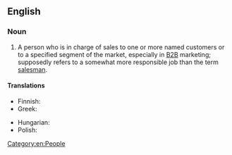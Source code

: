 ==English==

===Noun===
{{en-noun}}

# {{lb|en|business}} A person who is in charge of sales to one or more named customers or to a specified segment of the market, especially in [[B2B]] marketing; supposedly refers to a somewhat more responsible job than the term [[salesman]].

====Translations====
{{trans-top|person in charge of sales}}
* Finnish: {{t|fi|yhteyspäällikkö}}
* Greek: {{t|el|υπεύθυνος διαχείρισης λογαριασμών|m|sc=Grek}}
{{trans-mid}}
* Hungarian: {{t|hu|ügyfélkapcsolati munkatárs}}
* Polish: {{t+|pl|opiekun klienta|m}}
{{trans-bottom}}

[[Category:en:People]]